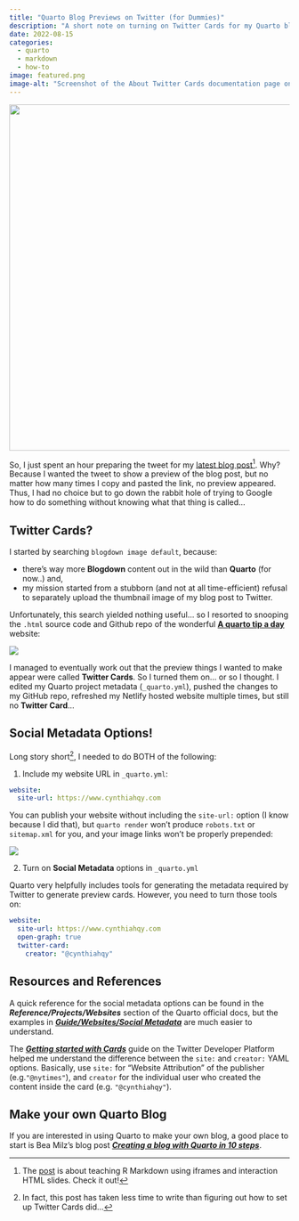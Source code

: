 ```yaml
---
title: "Quarto Blog Previews on Twitter (for Dummies)"
description: "A short note on turning on Twitter Cards for my Quarto blog."
date: 2022-08-15
categories:
  - quarto
  - markdown
  - how-to
image: featured.png
image-alt: "Screenshot of the About Twitter Cards documentation page on Twitter's Development Platform"
---
```


![](images/paste-C20DED4F.png){fig-alt="Screenshot of the About Twitter Cards documentation page on Twitter's Development Platform" width="622"}

So, I just spent an hour preparing the tweet for my [latest blog post](https://www.cynthiahqy.com/posts/r-markdown-and-friends/)[^1]. Why? Because I wanted the tweet to show a preview of the blog post, but no matter how many times I copy and pasted the link, no preview appeared. Thus, I had no choice but to go down the rabbit hole of trying to Google how to do something without knowing what that thing is called...

[^1]: The [post](https://www.cynthiahqy.com/posts/r-markdown-and-friends/) is about teaching R Markdown using iframes and interaction HTML slides. Check it out!

## Twitter Cards?

I started by searching `blogdown image default`, because:

-   there's way more **Blogdown** content out in the wild than **Quarto** (for now..) and,
-   my mission started from a stubborn (and not at all time-efficient) refusal to separately upload the thumbnail image of my blog post to Twitter.

Unfortunately, this search yielded nothing useful... so I resorted to snooping the `.html` source code and Github repo of the wonderful [**A quarto tip a day**](https://mine-cetinkaya-rundel.github.io/quarto-tip-a-day) website:

![](images/paste-7285ABD4.png){fig-alt="Screenshot of a page from \"A Quarto Tip a Day\" website, with the source code inspector pane open in the bottom half of the screenshot."}

I managed to eventually work out that the preview things I wanted to make appear were called **Twitter Cards**. So I turned them on... or so I thought. I edited my Quarto project metadata (`_quarto.yml`), pushed the changes to my GitHub repo, refreshed my Netlify hosted website multiple times, but still no **Twitter Card**...

## Social Metadata Options!

Long story short[^2], I needed to do BOTH of the following:

[^2]: In fact, this post has taken less time to write than figuring out how to set up Twitter Cards did...

1.  Include my website URL in `_quarto.yml`:

``` yaml
website:
  site-url: https://www.cynthiahqy.com
```

You can publish your website without including the `site-url:` option (I know because I did that), but `quarto render` won't produce `robots.txt` or `sitemap.xml` for you, and your image links won't be properly prepended:

![](images/paste-076546FF.png)

2.  Turn on **Social Metadata** options in `_quarto.yml`

Quarto very helpfully includes tools for generating the metadata required by Twitter to generate preview cards. However, you need to turn those tools on:

``` yaml
website:
  site-url: https://www.cynthiahqy.com
  open-graph: true
  twitter-card:
    creator: "@cynthiahqy"
```

## Resources and References

A quick reference for the social metadata options can be found in the ***Reference/Projects/Websites*** section of the Quarto official docs, but the examples in [***Guide/Websites/Social Metadata***](https://quarto.org/docs/websites/website-tools.html#social-metadata) are much easier to understand.

The [***Getting started with Cards***](https://developer.twitter.com/en/docs/twitter-for-websites/cards/guides/getting-started) guide on the Twitter Developer Platform helped me understand the difference between the `site:` and `creator:` YAML options. Basically, use `site:` for "Website Attribution" of the publisher (e.g.`"@nytimes"`), and `creator` for the individual user who created the content inside the card (e.g. `"@cynthiahqy"`).

## Make your own Quarto Blog

If you are interested in using Quarto to make your own blog, a good place to start is Bea Milz's blog post [***Creating a blog with Quarto in 10 steps***](https://beamilz.com/posts/2022-06-05-creating-a-blog-with-quarto/en/).
